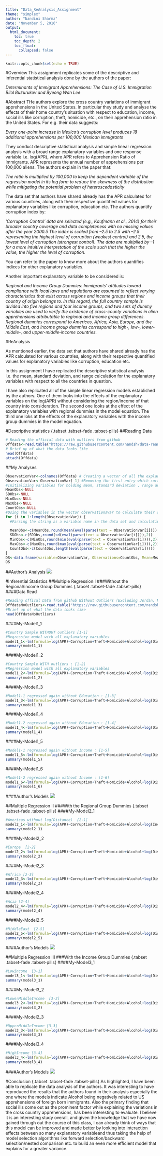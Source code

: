 ```yaml
---
title: "Data_ReAnalysis_Assignment"
theme: "simplex"
author: "Nandini Sharma"
date: "November 5, 2016"
output:
  html_document:
    toc: true
    toc_depth: 2
    toc_float:
      collapsed: false
---
```


```r
knitr::opts_chunk$set(echo = TRUE)
```
#Overview
This assignment replicates some of the descriptive and inferential statistical analysis done by the authors of the paper: 

_Determinants of Immigrant Apprehensions: The Case of U.S. Immigration_
_Bilol Buzurukov and Byeong Wan Lee_

#Abstract 
THe authors explore the cross country variations of immigrant apprehensions in the United States. In particular they study and analyse the effects of their home country's situation with respect to  education, income, social ills like corruption, theft, homicide, etc., on their apprehension ratio in the United States. For e.g. their data suggests:

_Every one-point increase in Mexico’s corruption level produces 18 additional apprehensions per 100,000 Mexican immigrants_ 

They conduct descriptive statistical analysis and simple linear regression analysis with a broad range explanatory variables and one response variable i.e. log(APR), where APR refers to Apprehension Ratio of Immigrants. APR represents the annual number of apprehensions per 100,000 aliens. The authors explain in the paper that:

_The ratio is multiplied by 100,000 to keep the dependent variable of the regression model in its log form to reduce the skewness of the distribution while mitigating the potential problem of heteroscedasticity_

The data set that authors have shared already has the APR calculated for various countries, along with their respective quantified values for explanatory variables like corruption, education etc. The authors quantify corruption index by:

_‘Corruption Control’ data are selected (e.g., Kaufmann et al., 2014) for their broader country coverage and data completeness with no missing values after the year 2000.5 The index is scaled from –2.5 to 2.5 with –2.5 representing the highest level of corruption (weakest control) and 2.5, the lowest level of corruption (strongest control). The data are multiplied by –1 for a more intuitive interpretation of the scale such that the higher the value, the higher the level of corruption._

You can refer to the paper to know more about the authors quantifies indices for other explanatory variables. 

Another important explanatory variable to be considered is:

_Regional and Income Group Dummies: Immigrants’ attitudes toward compliance with local laws and regulations are assumed to reflect varying characteristics that exist across regions and income groups that their country of origin belongs to. In this regard, the full country sample is divided into five regions and four income groups, and two sets of dummy variables are used to verify the existence of cross-county variations in alien apprehensions attributable to regional and income group differences. Regional dummies correspond to Americas, Africa, Asia, Europe, and the Middle East, and income group dummies correspond to high-, low-, lower-middle-, and upper-middle-income countries._

#ReAnalysis

As mentioned earlier, the data set that authors have shared already has the APR calculated for various countries, along with their respective quantified values for explanatory variables like corruption, education etc. 

In this assignment I have replicated the descriptive statistical analysis i.e. the mean, standard deviation, and range calculation for the explanatory variables with respect to all the countries in question. 

I have also replicated all of the simple linear regression models established by the authors. One of them looks into the effects of the explanatory variables on the log(APR) without considering the region/income of that country into consideration. The second one looks at the effect of the explanatory variables with regional dummies in the model equation. The third one loks at the effects of the explanatory variables with the income group dummies in the model equation.


#Descriptive statistics {.tabset .tabset-fade .tabset-pills}
##Reading Data
```r
# Reading the official data with outliers from github 
Offdata<-read.table("https://raw.githubusercontent.com/nandsh/data-reanalysis-assignment/master/3.104-CountrySample.tab", header=TRUE)
# Brief up of what the data looks like
head(Offdata)
attach(Offdata)
```
##My Analyses 
```r
ObservationVar<-colnames(Offdata) # Creating a vector of all the explanatory variables e.g. corruption
ObservationVar<-ObservationVar[-1] #Removing the first entry which corresponds to country
#Initializing variables for holding mean, standard deviation , range and count of observations
MeanObs<-NULL
SDObs<-NULL
MinObs<-NULL
MaxObs<-NULL
CountObs<-NULL
#Using the variables in the vector observationsVar to calculate their respective means, sd,and ranges. 
for (i in 1:length(ObservationVar)) {
  #Parsing the string as a variable name in the data set and calculating the corresponding statistics i.e.   passing "Corruption" from vectory ObservationsVar as a variable Offdata$Corruption to function mean()
  
  MeanObs<-c(MeanObs,round(mean(eval(parse(text = ObservationVar[i]))),2))
  SDObs<-c(SDObs,round(sd(eval(parse(text = ObservationVar[i]))),2))
  MinObs<-c(MinObs,round(min(eval(parse(text = ObservationVar[i]))),2))
  MaxObs<-c(MaxObs,round(max(eval(parse(text = ObservationVar[i]))),2))
  CountObs<-c(CountObs,length(eval(parse(text = ObservationVar[i]))))
}
DS<-data.frame(variable=ObservationVar, Observations=CountObs, Mean=MeanObs, SD=SDObs, Minimum=MinObs, Maximum=MaxObs)
DS
```
##Author's Analysis
<img src="https://raw.githubusercontent.com/nandsh/data-reanalysis-assignment/master/DescriptiveStatisticsTable.png"/>

#Inferential Statistics 
##Multiple Regression I
###Without the Regional/Income Group Dummies {.tabset .tabset-fade .tabset-pills}
####Data Read
```r
#Reading offical Data from github Without Outliers (Excluding Jordan, Myanmar, Mexico)
OffdataNoOutliers<-read.table("https://raw.githubusercontent.com/nandsh/data-reanalysis-assignment/master/4.101-CountrySample.tab", header=TRUE)
#Brief up of what the data looks like
head(OffdataNoOutliers)
```

####My-Model1_1 
```r
#Country Sample WITHOUT outliers [1-1]
#Regression model with all explanatory variables  
model1_1<-lm(formula=log(APR)~Corruption+Theft+Homicide+Alcohol+log(Distance)+log(Income)+Education+Traffic+Prostitution+log(Tourism)+Unemployment+Investment,data=OffdataNoOutliers)
summary(model1_1)
```
####My-Model1_2
```r
#Country Sample WITH outliers : [1-2]
#Regression model with all explanatory variables  
model1_2<-lm(formula=log(APR)~Corruption+Theft+Homicide+Alcohol+log(Distance)+log(Income)+Education+Traffic+Prostitution+log(Tourism)+Unemployment+Investment,data=Offdata)
summary(model1_2)
```
####My-Model1_3
```r
#Model1-1 regressed again without Education : [1-3]
model1_3<-lm(formula=log(APR)~Corruption+Theft+Homicide+Alcohol+log(Distance)+log(Income)+Traffic+Prostitution+log(Tourism)+Unemployment+Investment,data=Offdata)
summary(model1_3)
```
####My-Model1_4
```r
#Model1-2 regressed again without Education : [1-4]
model1_4<-lm(formula=log(APR)~Corruption+Theft+Homicide+Alcohol+log(Distance)+log(Income)+Traffic+Prostitution+log(Tourism)+Unemployment+Investment,data=Offdata)
summary(model1_4)
```
####My-Model1_5
```r
#Model1-1 regressed again without Income : [1-5]
model1_5<-lm(formula=log(APR)~Corruption+Theft+Homicide+Alcohol+log(Distance)+Education+Traffic+Prostitution+log(Tourism)+Unemployment+Investment,data=Offdata)
summary(model1_5)
```
####My-Model1_6
```r
#Model1-2 regressed again without Income : [1-6]
model1_6<-lm(formula=log(APR)~Corruption+Theft+Homicide+Alcohol+log(Distance)+Education+Traffic+Prostitution+log(Tourism)+Unemployment+Investment,data=Offdata)
summary(model1_6)
```
####Author's Models
<img src="https://raw.githubusercontent.com/nandsh/data-reanalysis-assignment/master/img/MultipleRegressionResults_1.png"/>

##Multiple Regression II
###With the Regional Group Dummies {.tabset .tabset-fade .tabset-pills}
####My-Model2_1
```r
#Americas without log(Distance)  [2-1] 
model2_1<-lm(formula=log(APR)~Corruption+Theft+Homicide+Alcohol+log(Income)+Education+Traffic+Prostitution+log(Tourism)+Unemployment+Investment+Americas,data=OffdataNoOutliers)
summary(model2_1)
```
####My-Model2_2
```r
#Europe  [2-2] 
model2_2<-lm(formula=log(APR)~Corruption+Theft+Homicide+Alcohol+log(Distance)+log(Income)+Education+Traffic+Prostitution+log(Tourism)+Unemployment+Investment+Europe,data=OffdataNoOutliers)
summary(model2_2)
```
####My-Model2_3
```r
#Africa [2-3]
model2_3<-lm(formula=log(APR)~Corruption+Theft+Homicide+Alcohol+log(Distance)+log(Income)+Education+Traffic+Prostitution+log(Tourism)+Unemployment+Investment+Africa,data=OffdataNoOutliers)
summary(model2_3)
```
####My-Model2_4
```r
#Asia [2-4]
model2_4<-lm(formula=log(APR)~Corruption+Theft+Homicide+Alcohol+log(Distance)+log(Income)+Education+Traffic+Prostitution+log(Tourism)+Unemployment+Investment+Asia,data=OffdataNoOutliers)
summary(model2_4)
```
####My-Model2_5
```r
#MiddleEast  [2-5]
model2_5<-lm(formula=log(APR)~Corruption+Theft+Homicide+Alcohol+log(Distance)+log(Income)+Education+Traffic+Prostitution+log(Tourism)+Unemployment+Investment+MiddleEast,data=OffdataNoOutliers)
summary(model2_5)
```
####Author's Models
<img src="https://raw.githubusercontent.com/nandsh/data-reanalysis-assignment/master/img/MultipleRegressionResults_2.png"/>

##Multiple Regression III
###With the Income Group Dummies {.tabset .tabset-fade .tabset-pills}
####My-Model3_1
```r
#LowIncome  [3-1] 
model3_1<-lm(formula=log(APR)~Corruption+Theft+Homicide+Alcohol+log(Distance)+log(Income)+Education+Traffic+Prostitution+log(Tourism)+Unemployment+Investment+LowIncome ,data=OffdataNoOutliers)
summary(model3_1)
```
####My-Model3_2
```r
#LowerMiddleIncome  [3-2] 
model3_2<-lm(formula=log(APR)~Corruption+Theft+Homicide+Alcohol+log(Distance)+log(Income)+Education+Traffic+Prostitution+log(Tourism)+Unemployment+Investment+LowerMiddleIncome,data=OffdataNoOutliers)
summary(model3_2)
```
####My-Model2_3
```r
#UpperMiddleIncome [3-3]
model3_3<-lm(formula=log(APR)~Corruption+Theft+Homicide+Alcohol+log(Distance)+log(Income)+Education+Traffic+Prostitution+log(Tourism)+Unemployment+Investment+UpperMiddleIncome,data=OffdataNoOutliers)
summary(model3_3)
```
####My-Model3_4
```r
#HighIncome [3-4]
model3_4<-lm(formula=log(APR)~Corruption+Theft+Homicide+Alcohol+log(Distance)+log(Income)+Education+Traffic+Prostitution+log(Tourism)+Unemployment+Investment+HighIncome,data=OffdataNoOutliers)
summary(model3_4)
```
####Author's Models
<img src="https://raw.githubusercontent.com/nandsh/data-reanalysis-assignment/master/img/MultipleRegressionResults_3.png"/>

#Conclusion {.tabset .tabset-fade .tabset-pills}
As highlighted, I have been able to replicate the data analysis of the authors. It was interesting to have reproduced the results that the authors found in their analysis especially the one where the models indicate Alcohol being negatively related to US apprehensions of foreign born immigrants. 
Also the primary finding that social ills come out as the prominent factor while explaining the variations in the cross country apprehensions, has been interesting to evaluate. 
I believe it is an interesting study overall, and given the knowledge that we have now gained through out the course of this class, I can already think of ways that this model can be improved and made better by looking into interaction effects between so many explanatory variableand thus taking the help of model selection algorithms like forward selection/backward selection/nested comparison etc. to build an even more efficient model that explains for a greater variance. 
